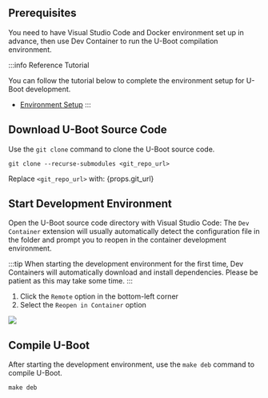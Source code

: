 
## Prerequisites

You need to have Visual Studio Code and Docker environment set up in advance, then use Dev Container to run the U-Boot compilation environment.

:::info Reference Tutorial

You can follow the tutorial below to complete the environment setup for U-Boot development.

- [Environment Setup](./install-env)
  :::

## Download U-Boot Source Code

Use the `git clone` command to clone the U-Boot source code.

<NewCodeBlock tip="Linux@host$" type="host">

```
git clone --recurse-submodules <git_repo_url>
```

</NewCodeBlock>

Replace `<git_repo_url>` with: {props.git_url}

## Start Development Environment

Open the U-Boot source code directory with Visual Studio Code: The `Dev Container` extension will usually automatically detect the configuration file in the folder and prompt you to reopen in the container development environment.

:::tip
When starting the development environment for the first time, Dev Containers will automatically download and install dependencies. Please be patient as this may take some time.
:::

1. Click the `Remote` option in the bottom-left corner
2. Select the `Reopen in Container` option

<div style={{ textAlign: "center" }}>
  <img
    src="/en/img/common/radxa-os/low-level-dev/vscode-dev-container-reopen.webp"
    style={{ width: "100%", maxWidth: "1200px" }}
  />
</div>

## Compile U-Boot

After starting the development environment, use the `make deb` command to compile U-Boot.

<NewCodeBlock tip="PC@host$" type="host">

```
make deb
```

</NewCodeBlock>
